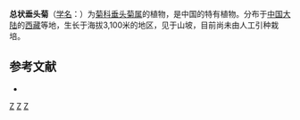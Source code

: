 {{Speciesbox
| name = 总状垂头菊
| status = 
| status_system = 
| image =
| genus = Cremanthodium
| species = botryocephalum
| authority = [[刘尚武|S. W. Liu]]
}}

'''总状垂头菊'''（[[学名|学名]]：{{lang|la|''Cremanthodium botryocephalum''}}）为[[菊科|菊科]][[垂头菊属|垂头菊属]]的植物，是中国的特有植物。分布于[[中国大陆|中国大陆]]的[[西藏|西藏]]等地，生长于海拔3,100米的地区，见于山坡，目前尚未由人工引种栽培。

== 参考文献 ==
<div class="references-small">
* {{cite web| url =http://www.bioinfo.cn/db05/KmzwSpecies.php?action=view&id=4525| title =总状垂头菊| work =《中国高等植物数据库全库》| publisher =中国科学院微生物研究所| author =昆明植物研究所| accessdate =2009-02-25| deadurl =yes| archiveurl =https://web.archive.org/web/20160305024324/http://www.bioinfo.cn/db05/KmzwSpecies.php?action=view&id=4525| archivedate =2016-03-05}}
</div>
{{Taxonbar|from=Q11072783}}

[[Category:垂头菊属|Z]]
[[Category:中國特有植物|Z]]
[[Category:西藏植物|Z]]